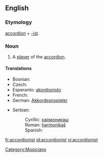 ==English==

===Etymology===
[[accordion]] + [[-ist]].

===Noun===
{{en-noun}}

# A [[player]] of the [[accordion]].

====Translations====
{{trans-top|player of an accordion}}
* Bosnian: {{t-|bs|harmonikaš|m}}
* Czech: {{t-|cs|harmonikář|m}}
* Esperanto: [[akordionisto]]
* French: {{t+|fr|accordéoniste|m|f}}
* German: [[Akkordeonspieler]] {{m}}
{{trans-mid}}
* Serbian:
*: Cyrillic: [[хармоникаш#Serbian|хармоникаш]] {{m}}
*: Roman: [[harmonikaš#Serbian|harmonikaš]] {{m}}
*: Spanish: {{t-|es|acordeonista|m|f}}
{{trans-bottom}}

[[Category:Musicians]]

[[fr:accordionist]]
[[id:accordionist]]
[[vi:accordionist]]